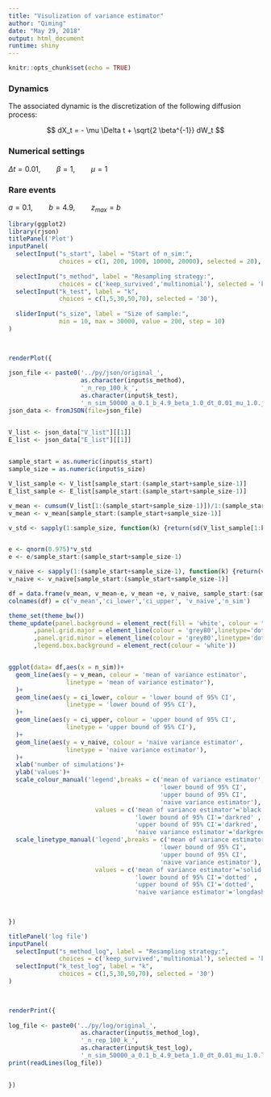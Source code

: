 ```yaml
---
title: "Visulization of variance estimator"
author: "Qiming"
date: "May 29, 2018"
output: html_document
runtime: shiny
---
```


```r
knitr::opts_chunk$set(echo = TRUE)
```


### Dynamics

The associated dynamic is the discretization of the following diffusion process:

$$
dX_t = - \mu \Delta t + \sqrt{2 \beta^{-1}} dW_t
$$

### Numerical settings

$\Delta t = 0.01,\qquad \beta = 1, \qquad \mu = 1$

### Rare events

$a = 0.1,\qquad b = 4.9,\qquad z_{max} = b$


```r

library(ggplot2)
library(rjson)
titlePanel('Plot')
inputPanel(
  selectInput("s_start", label = "Start of n_sim:",
              choices = c(1, 200, 1000, 10000, 20000), selected = 20),
  
  selectInput("s_method", label = "Resampling strategy:",
              choices = c('keep_survived','multinomial'), selected = 'keep_survived'),
  selectInput("k_test", label = "k",
              choices = c(1,5,30,50,70), selected = '30'),
  
  sliderInput("s_size", label = "Size of sample:",
              min = 10, max = 30000, value = 200, step = 10)
)
  


renderPlot({
  
json_file <- paste0('../py/json/original_',
                    as.character(input$s_method),
                    '_n_rep_100_k_',
                    as.character(input$k_test),
                    '_n_sim_50000_a_0.1_b_4.9_beta_1.0_dt_0.01_mu_1.0.json')
json_data <- fromJSON(file=json_file)


V_list <- json_data["V_list"][[1]]
E_list <- json_data["E_list"][[1]]
  

sample_start = as.numeric(input$s_start)
sample_size = as.numeric(input$s_size)

V_list_sample <- V_list[sample_start:(sample_start+sample_size-1)]
E_list_sample <- E_list[sample_start:(sample_start+sample_size-1)]

v_mean <- cumsum(V_list[1:(sample_start+sample_size-1)])/1:(sample_start+sample_size-1)
v_mean <- v_mean[sample_start:(sample_start+sample_size-1)]

v_std <- sapply(1:sample_size, function(k) {return(sd(V_list_sample[1:k]))})


e <- qnorm(0.975)*v_std
e <- e/sample_start:(sample_start+sample_size-1)

v_naive <- sapply(1:(sample_start+sample_size-1), function(k) {return(var(E_list[1:k]))})
v_naive <- v_naive[sample_start:(sample_start+sample_size-1)]

df = data.frame(v_mean, v_mean-e, v_mean +e, v_naive, sample_start:(sample_start+sample_size-1))
colnames(df) = c('v_mean','ci_lower','ci_upper', 'v_naive','n_sim')

theme_set(theme_bw())
theme_update(panel.background = element_rect(fill = 'white', colour = "white")
       ,panel.grid.major = element_line(colour = 'grey80',linetype='dotted')
       ,panel.grid.minor = element_line(colour = 'grey80',linetype='dotted')
       ,legend.box.background = element_rect(colour = 'white'))


ggplot(data= df,aes(x = n_sim))+
  geom_line(aes(y = v_mean, colour = 'mean of variance estimator',
                linetype = 'mean of variance estimator'),
  )+
  geom_line(aes(y = ci_lower, colour = 'lower bound of 95% CI',
                linetype = 'lower bound of 95% CI'),
  )+
  geom_line(aes(y = ci_upper, colour = 'upper bound of 95% CI',
                linetype = 'upper bound of 95% CI'),
  )+
  geom_line(aes(y = v_naive, colour = 'naive variance estimator',
                linetype = 'naive variance estimator'),
  )+
  xlab('number of simulations')+
  ylab('values')+
  scale_colour_manual('legend',breaks = c('mean of variance estimator',
                                          'lower bound of 95% CI',
                                          'upper bound of 95% CI',
                                          'naive variance estimator'),
                        values = c('mean of variance estimator'='black',
                                   'lower bound of 95% CI'='darkred' ,
                                   'upper bound of 95% CI'='darkred',
                                   'naive variance estimator'='darkgreen') )+
  scale_linetype_manual('legend',breaks = c('mean of variance estimator',
                                          'lower bound of 95% CI',
                                          'upper bound of 95% CI',
                                          'naive variance estimator'),
                        values = c('mean of variance estimator'='solid',
                                   'lower bound of 95% CI'='dotted' ,
                                   'upper bound of 95% CI'='dotted',
                                   'naive variance estimator'='longdash') )

  
  
})

```

```r
titlePanel('log file')
inputPanel(
  selectInput("s_method_log", label = "Resampling strategy:",
              choices = c('keep_survived','multinomial'), selected = 'keep_survived'),
  selectInput("k_test_log", label = "k",
              choices = c(1,5,30,50,70), selected = '30')
)
  


renderPrint({
  
log_file <- paste0('../py/log/original_',
                    as.character(input$s_method_log),
                    '_n_rep_100_k_',
                    as.character(input$k_test_log),
                    '_n_sim_50000_a_0.1_b_4.9_beta_1.0_dt_0.01_mu_1.0.log')
print(readLines(log_file))

  
})
```

